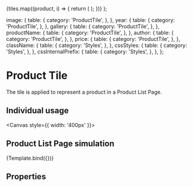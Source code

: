 

<Meta
  title="Components/Structure/Cards/Product Tile"
  component={ProductTile}
  decorators={[withDesign]}
/>

  <Container>
    <Row>
      {tiles.map((product, i) => {
        return (
          <Col
            key={`col-${i}`}
            xs={12}
            sm={12}
            md={6}
            lg={4}
            xl={4}
            xxl={4}
            className="mb-lg-9 mb-md-9"
          >
            <ProductTile
              author={product.author}
              productName={product.productName}
              year={product.year}
              image={product.image}
              gallery="Gallery Placeholder"
              price={product.price}
            />
          </Col>
        );
      })}
    </Row>
  </Container>
);

  image: {
    table: {
      category: 'ProductTile',
    },
  },
  year: {
    table: {
      category: 'ProductTile',
    },
  },
  gallery: {
    table: {
      category: 'ProductTile',
    },
  },
  productName: {
    table: {
      category: 'ProductTile',
    },
  },
  author: {
    table: {
      category: 'ProductTile',
    },
  },
  price: {
    table: {
      category: 'ProductTile',
    },
  },
  className: {
    table: {
      category: 'Styles',
    },
  },
  cssStyles: {
    table: {
      category: 'Styles',
    },
  },
  cssInternalPrefix: {
    table: {
      category: 'Styles',
    },
  },
};

# Product Tile

The tile is applied to represent a product in a Product List Page.

## Individual usage

<Canvas style={{ width: '400px' }}>
  <ProductTile
    author={example.author}
    productName={example.productName}
    year={example.year}
    image={example.image}
    gallery={example.gallery}
    price={example.price}
  />
</Canvas>

## Product List Page simulation

<Canvas>
  <Story
    name="Product\ Tile"
    args={{
      image: example.image,
      author: example.author,
      productName: example.productName,
      year: example.year,
      image: example.image,
      gallery: example.gallery,
    }}
    argTypes={argTypes}
    parameters={{
      design: {
        productName: 'Figma Design',
        type: 'figma',
        url: 'https://www.figma.com/file/TENnOP4K38G6r3vDL3emCP/AB---Style-Guide ',
      },
    }}
  >
    {Template.bind({})}
  </Story>
</Canvas>

## Properties

<ArgsTable of={ProductTile} />
